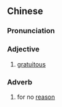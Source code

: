{{also|无端}}
==Chinese==
{{zh-forms|s=无端}}

===Pronunciation===
{{zh-pron
|m=wúduān
|c=mou4 dyun1
|h=pfs=mò-tôn
|mn=qz,xm,zz:bû-toan/tw:bô-toaⁿ
|cat=a,adv
}}

===Adjective===
{{zh-adj}}

# [[gratuitous]]

===Adverb===
{{zh-adv}}

# for no [[reason]]